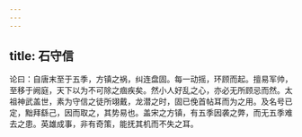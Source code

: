 ```yaml
---
---
---
```

title: 石守信
---



论曰：自唐末至于五季，方镇之祸，纠连盘固。每一动摇，环顾而起。擅易军帅，至移于阙庭，天下以为不可除之痼疾矣。然小人好乱之心，亦必无所顾忌而然。太祖神武盖世，素为守信之徒所翊戴，龙潜之时，固已俛首帖耳而为之用。及名号已定，黜拜繇己，因而取之，其势易也。盖宋之方镇，有五季因袭之弊，而无五季难去之患。英雄成事，非有奇策，能抚其机而不失之耳。